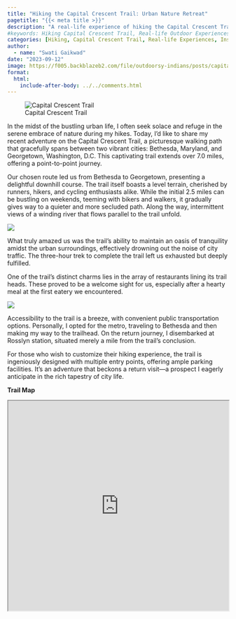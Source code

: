```yaml
---
title: "Hiking the Capital Crescent Trail: Urban Nature Retreat"
pagetitle: "{{< meta title >}}"
description: "A real-life experience of hiking the Capital Crescent Trail."
#keywords: Hiking Capital Crescent Trail, Real-life Outdoor Experiences, Outdoorsy Inspirational Stories
categories: [Hiking, Capital Crescent Trail, Real-life Experiences, Inspirational Stories]
author: 
  - name: "Swati Gaikwad"
date: "2023-09-12"
image: https://f005.backblazeb2.com/file/outdoorsy-indians/posts/capital-crescent-trail.jpeg
format:
  html:
    include-after-body: ../../comments.html
---
```

![Capital Crescent Trail](https://f005.backblazeb2.com/file/outdoorsy-indians/posts/capital-crescent-trail.jpeg){fig-alt="A portion of the Capital Crescent Trail along the water body" .preview-image}

In the midst of the bustling urban life, I often seek solace and refuge in the serene embrace of nature during my hikes. Today, I'd like to share my recent adventure on the Capital Crescent Trail, a picturesque walking path that gracefully spans between two vibrant cities: Bethesda, Maryland, and Georgetown, Washington, D.C. This captivating trail extends over 7.0 miles, offering a point-to-point journey.

Our chosen route led us from Bethesda to Georgetown, presenting a delightful downhill course. The trail itself boasts a level terrain, cherished by runners, hikers, and cycling enthusiasts alike. While the initial 2.5 miles can be bustling on weekends, teeming with bikers and walkers, it gradually gives way to a quieter and more secluded path. Along the way, intermittent views of a winding river that flows parallel to the trail unfold.

![](https://i.imgur.com/8xZqmtL.jpeg){fig-alt="Another portion of the Capital Crescent Trail"}

What truly amazed us was the trail's ability to maintain an oasis of tranquility amidst the urban surroundings, effectively drowning out the noise of city traffic. The three-hour trek to complete the trail left us exhausted but deeply fulfilled.

One of the trail's distinct charms lies in the array of restaurants lining its trail heads. These proved to be a welcome sight for us, especially after a hearty meal at the first eatery we encountered.

![](https://i.imgur.com/NPPZLmC.jpeg){fig-alt="An overlook point on the Capital Crescent Trail."}

Accessibility to the trail is a breeze, with convenient public transportation options. Personally, I opted for the metro, traveling to Bethesda and then making my way to the trailhead. On the return journey, I disembarked at Rosslyn station, situated merely a mile from the trail's conclusion.

For those who wish to customize their hiking experience, the trail is ingeniously designed with multiple entry points, offering ample parking facilities. It's an adventure that beckons a return visit—a prospect I eagerly anticipate in the rich tapestry of city life.

**Trail Map**

<iframe src="https://www.google.com/maps/d/embed?mid=16MDKEsZSFnV1fdp3PPyEG7saVgggZkwG&ehbc=2E312F" width="100%" height="480"></iframe>
